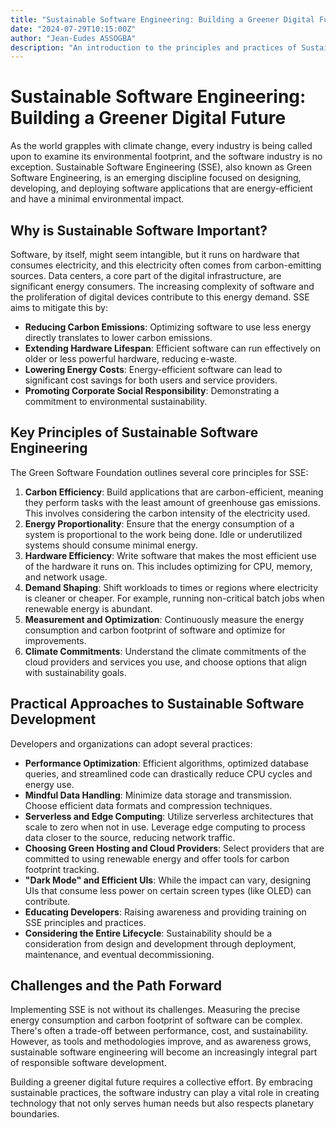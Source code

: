 ```yaml
---
title: "Sustainable Software Engineering: Building a Greener Digital Future"
date: "2024-07-29T10:15:00Z"
author: "Jean-Eudes ASSOGBA"
description: "An introduction to the principles and practices of Sustainable Software Engineering, aiming to reduce the environmental impact of software."
---
```


# Sustainable Software Engineering: Building a Greener Digital Future

As the world grapples with climate change, every industry is being called upon to examine its environmental footprint, and the software industry is no exception. Sustainable Software Engineering (SSE), also known as Green Software Engineering, is an emerging discipline focused on designing, developing, and deploying software applications that are energy-efficient and have a minimal environmental impact.

## Why is Sustainable Software Important?

Software, by itself, might seem intangible, but it runs on hardware that consumes electricity, and this electricity often comes from carbon-emitting sources. Data centers, a core part of the digital infrastructure, are significant energy consumers. The increasing complexity of software and the proliferation of digital devices contribute to this energy demand. SSE aims to mitigate this by:

- **Reducing Carbon Emissions**: Optimizing software to use less energy directly translates to lower carbon emissions.
- **Extending Hardware Lifespan**: Efficient software can run effectively on older or less powerful hardware, reducing e-waste.
- **Lowering Energy Costs**: Energy-efficient software can lead to significant cost savings for both users and service providers.
- **Promoting Corporate Social Responsibility**: Demonstrating a commitment to environmental sustainability.

## Key Principles of Sustainable Software Engineering

The Green Software Foundation outlines several core principles for SSE:

1.  **Carbon Efficiency**: Build applications that are carbon-efficient, meaning they perform tasks with the least amount of greenhouse gas emissions. This involves considering the carbon intensity of the electricity used.
2.  **Energy Proportionality**: Ensure that the energy consumption of a system is proportional to the work being done. Idle or underutilized systems should consume minimal energy.
3.  **Hardware Efficiency**: Write software that makes the most efficient use of the hardware it runs on. This includes optimizing for CPU, memory, and network usage.
4.  **Demand Shaping**: Shift workloads to times or regions where electricity is cleaner or cheaper. For example, running non-critical batch jobs when renewable energy is abundant.
5.  **Measurement and Optimization**: Continuously measure the energy consumption and carbon footprint of software and optimize for improvements.
6.  **Climate Commitments**: Understand the climate commitments of the cloud providers and services you use, and choose options that align with sustainability goals.

## Practical Approaches to Sustainable Software Development

Developers and organizations can adopt several practices:

- **Performance Optimization**: Efficient algorithms, optimized database queries, and streamlined code can drastically reduce CPU cycles and energy use.
- **Mindful Data Handling**: Minimize data storage and transmission. Choose efficient data formats and compression techniques.
- **Serverless and Edge Computing**: Utilize serverless architectures that scale to zero when not in use. Leverage edge computing to process data closer to the source, reducing network traffic.
- **Choosing Green Hosting and Cloud Providers**: Select providers that are committed to using renewable energy and offer tools for carbon footprint tracking.
- **"Dark Mode" and Efficient UIs**: While the impact can vary, designing UIs that consume less power on certain screen types (like OLED) can contribute.
- **Educating Developers**: Raising awareness and providing training on SSE principles and practices.
- **Considering the Entire Lifecycle**: Sustainability should be a consideration from design and development through deployment, maintenance, and eventual decommissioning.

## Challenges and the Path Forward

Implementing SSE is not without its challenges. Measuring the precise energy consumption and carbon footprint of software can be complex. There's often a trade-off between performance, cost, and sustainability. However, as tools and methodologies improve, and as awareness grows, sustainable software engineering will become an increasingly integral part of responsible software development.

Building a greener digital future requires a collective effort. By embracing sustainable practices, the software industry can play a vital role in creating technology that not only serves human needs but also respects planetary boundaries.
